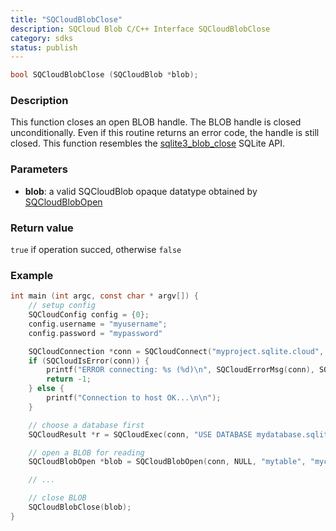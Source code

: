 ```yaml
---
title: "SQCloudBlobClose"
description: SQCloud Blob C/C++ Interface SQCloudBlobClose
category: sdks
status: publish
---
```


```c
bool SQCloudBlobClose (SQCloudBlob *blob);
```

### Description
This function closes an open BLOB handle. The BLOB handle is closed unconditionally. Even if this routine returns an error code, the handle is still closed. This function resembles the [sqlite3_blob_close](https://www.sqlite.org/c3ref/blob_close.html) SQLite API. 

### Parameters
* **blob**: a valid SQCloudBlob opaque datatype obtained by [SQCloudBlobOpen](/docs/sdks/c/sqcloudblobopen)

### Return value
`true` if operation succed, otherwise `false`

### Example
```c
int main (int argc, const char * argv[]) {
    // setup config
    SQCloudConfig config = {0};
    config.username = "myusername";
    config.password = "mypassword"

    SQCloudConnection *conn = SQCloudConnect("myproject.sqlite.cloud", SQCLOUD_DEFAULT_PORT, &config);
    if (SQCloudIsError(conn)) {
        printf("ERROR connecting: %s (%d)\n", SQCloudErrorMsg(conn), SQCloudErrorCode(conn));
        return -1;
    } else {
        printf("Connection to host OK...\n\n");
    }

    // choose a database first
    SQCloudResult *r = SQCloudExec(conn, "USE DATABASE mydatabase.sqlite;");

    // open a BLOB for reading
    SQCloudBlobOpen *blob = SQCloudBlobOpen(conn, NULL, "mytable", "mycolumn", 1, 0);

    // ...

    // close BLOB
    SQCloudBlobClose(blob);
}
```